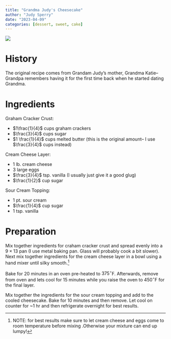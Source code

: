 ```yaml
---
title: "Grandma Judy's Cheesecake"
author: "Judy Sperry"
date: "2023-04-09"
categories: [dessert, sweet, cake]
---
```



![](./cheesecake.jpeg)


# History 

The original recipe comes from Grandam Judy's mother, Grandma Katie-- Grandpa remembers having it for the first time back when he started dating Grandma.

# Ingredients

Graham Cracker Crust:

- $1\frac{1}{4}$ cups graham crackers
- $\frac{3}{4}$ cups sugar
- $1 \frac{1}{4}$ cups melted butter (this is the original amount-- I use $\frac{3}{4}$ cups instead)


Cream Cheese Layer: 

- $1$ lb. cream cheese
- $3$ large eggs
- $\frac{3}{4}$ tsp. vanilla  (I usually just give it a good glug)
- $\frac{1}{2}$ cup sugar


Sour Cream Topping: 

- $1$ pt. sour cream
- $\frac{1}{4}$ cup sugar 
- $1$ tsp. vanilla

# Preparation

Mix together ingredients for craham cracker crust and spread evenly into a $9\times 13$ pan (I use metal baking pan. Glass will probably cook a bit slower). Next mix together ingredients for the cream cheese layer in a bowl using a hand mixer until silky smooth.[^1]

[^1]: NOTE: for best results make sure to let cream cheese and eggs come to room temperature before mixing .Otherwise your mixture can end up lumpy!

Bake for $20$ minutes in an oven pre-heated to $375^\circ$F. Afterwards, remove from oven and lets cool for $15$ minutes while you raise the oven to $450^\circ$F for the final layer.

Mix together the ingredients for the sour cream topping and add to the cooled cheesecake. Bake for 10 minutes and then remove. Let cool on counter for ~1 hr and then refrigerate overnight for best results.
